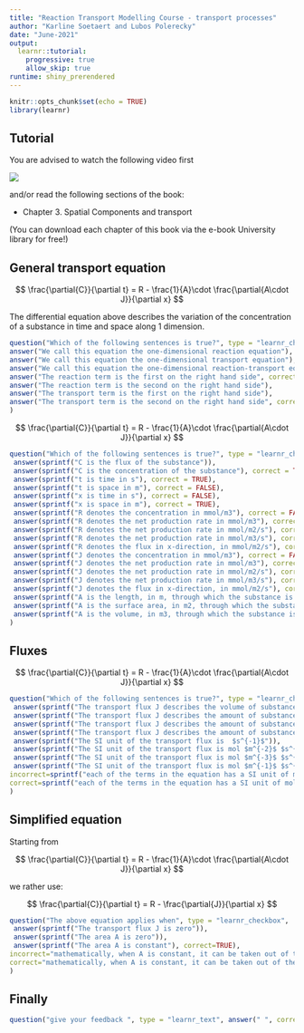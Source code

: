 ```yaml
---
title: "Reaction Transport Modelling Course - transport processes"
author: "Karline Soetaert and Lubos Polerecky"
date: "June-2021"
output: 
  learnr::tutorial:
    progressive: true
    allow_skip: true
runtime: shiny_prerendered
---
```


```r
knitr::opts_chunk$set(echo = TRUE)
library(learnr)
```

## Tutorial

You are advised to watch the following video first 

![](https://www.youtube.com/watch?v=4ZwKZiobm0Y&list=PLx8PHcDdmF-uD1Pr07TU9SzlhlGpfrxqn&index=10)

and/or read the following sections of the book:

* Chapter 3. Spatial Components and transport

(You can download each chapter of this book via the e-book University library for free!)

## General transport equation


$$
\frac{\partial{C}}{\partial t} = R - \frac{1}{A}\cdot \frac{\partial{A\cdot J}}{\partial x}
$$

The differential equation above describes the variation of the concentration of a substance in time and space along 1 dimension. 


```r
question("Which of the following sentences is true?", type = "learnr_checkbox",
answer("We call this equation the one-dimensional reaction equation"),
answer("We call this equation the one-dimensional transport equation"),
answer("We call this equation the one-dimensional reaction-transport equation", correct=TRUE),
answer("The reaction term is the first on the right hand side", correct=TRUE),  
answer("The reaction term is the second on the right hand side"),  
answer("The transport term is the first on the right hand side"),  
answer("The transport term is the second on the right hand side", correct=TRUE)  
)
```

$$
\frac{\partial{C}}{\partial t} = R - \frac{1}{A}\cdot \frac{\partial{A\cdot J}}{\partial x}
$$


```r
question("Which of the following sentences is true?", type = "learnr_checkbox",
 answer(sprintf("C is the flux of the substance")),
 answer(sprintf("C is the concentration of the substance"), correct = TRUE),
 answer(sprintf("t is time in s"), correct = TRUE),
 answer(sprintf("t is space in m"), correct = FALSE),
 answer(sprintf("x is time in s"), correct = FALSE),
 answer(sprintf("x is space in m"), correct = TRUE),
 answer(sprintf("R denotes the concentration in mmol/m3"), correct = FALSE),
 answer(sprintf("R denotes the net production rate in mmol/m3"), correct = FALSE),
 answer(sprintf("R denotes the net production rate in mmol/m2/s"), correct = FALSE),
 answer(sprintf("R denotes the net production rate in mmol/m3/s"), correct = TRUE),
 answer(sprintf("R denotes the flux in x-direction, in mmol/m2/s"), correct = FALSE),
 answer(sprintf("J denotes the concentration in mmol/m3"), correct = FALSE),
 answer(sprintf("J denotes the net production rate in mmol/m3"), correct = FALSE),
 answer(sprintf("J denotes the net production rate in mmol/m2/s"), correct = FALSE),
 answer(sprintf("J denotes the net production rate in mmol/m3/s"), correct = FALSE),
 answer(sprintf("J denotes the flux in x-direction, in mmol/m2/s"), correct = TRUE),
 answer(sprintf("A is the length, in m, through which the substance is transported"), correct = FALSE),
 answer(sprintf("A is the surface area, in m2, through which the substance is transported"), correct = TRUE),
 answer(sprintf("A is the volume, in m3, through which the substance is transported"), correct = FALSE)
)  
```  

## Fluxes

$$
\frac{\partial{C}}{\partial t} = R - \frac{1}{A}\cdot \frac{\partial{A\cdot J}}{\partial x}
$$

```r
question("Which of the following sentences is true?", type = "learnr_checkbox",
 answer(sprintf("The transport flux J describes the volume of substance transported per volume per time")),
 answer(sprintf("The transport flux J describes the amount of substance transported per unit area per time"), correct=TRUE),
 answer(sprintf("The transport flux J describes the amount of substance transported per unit volume per time")),
 answer(sprintf("The transport flux J describes the amount of substance transported per unit length per time")),
 answer(sprintf("The SI unit of the transport flux is  $s^{-1}$")),  
 answer(sprintf("The SI unit of the transport flux is mol $m^{-2}$ $s^{-1}$"), correct=TRUE),
 answer(sprintf("The SI unit of the transport flux is mol $m^{-3}$ $s^{-1}$")),
 answer(sprintf("The SI unit of the transport flux is mol $m^{-1}$ $s^{-1}$")),  
incorrect=sprintf("each of the terms in the equation has a SI unit of mol  $m^{-3}$ $s^{-1}$, as the SI unit of C is mol $m^{-3}$, and the SI unit of t is $s$ (second). The nominator in the second term on the right therefore has to have the unit of mol $m^{-2}$ $s^{-1}$, which is indeed the correct unit of flux"),
correct=sprintf("each of the terms in the equation has a SI unit of mol  $m^{-3}$ $s^{-1}$, as the SI unit of C is mol $m^{-3}$, and the SI unit of t is $s$ (second). The nominator in the second term on the right therefore has to have the unit of mol $m^{-2}$ $s^{-1}$, which is indeed the correct unit of flux")  
)
```

## Simplified equation

Starting from 

$$
\frac{\partial{C}}{\partial t} = R - \frac{1}{A}\cdot \frac{\partial{A\cdot J}}{\partial x}
$$

we rather use:

$$
\frac{\partial{C}}{\partial t} = R - \frac{\partial{J}}{\partial x}
$$
```r
question("The above equation applies when", type = "learnr_checkbox",
 answer(sprintf("The transport flux J is zero")),
 answer(sprintf("The area A is zero")),
 answer(sprintf("The area A is constant"), correct=TRUE),
incorrect="mathematically, when A is constant, it can be taken out of the integral of the first formula, which gives rise to the second equation",
correct="mathematically, when A is constant, it can be taken out of the integral of the first formula, which gives rise to the second equation"  
)
```


## Finally

```r
question("give your feedback ", type = "learnr_text", answer(" ", correct=TRUE), correct="thank you", incorrect = "thank you")
```

